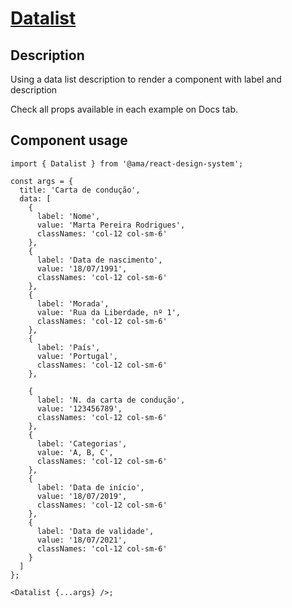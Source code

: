 
<Meta title="Components/Datalist/Datalist Docs" />

<h1 className="mb-32">
  <u>Datalist</u>
</h1>

<h2>Description</h2>

<p className="fs-16">Using a data list description to render a component with label and description</p>
<p className="fs-16">Check all props available in each example on Docs tab.</p>

<h2>Component usage</h2>

```tsx
import { Datalist } from '@ama/react-design-system';

const args = {
  title: 'Carta de condução',
  data: [
    {
      label: 'Nome',
      value: 'Marta Pereira Rodrigues',
      classNames: 'col-12 col-sm-6'
    },
    {
      label: 'Data de nascimento',
      value: '18/07/1991',
      classNames: 'col-12 col-sm-6'
    },
    {
      label: 'Morada',
      value: 'Rua da Liberdade, nº 1',
      classNames: 'col-12 col-sm-6'
    },
    {
      label: 'País',
      value: 'Portugal',
      classNames: 'col-12 col-sm-6'
    },

    {
      label: 'N. da carta de condução',
      value: '123456789',
      classNames: 'col-12 col-sm-6'
    },
    {
      label: 'Categorias',
      value: 'A, B, C',
      classNames: 'col-12 col-sm-6'
    },
    {
      label: 'Data de início',
      value: '18/07/2019',
      classNames: 'col-12 col-sm-6'
    },
    {
      label: 'Data de validade',
      value: '18/07/2021',
      classNames: 'col-12 col-sm-6'
    }
  ]
};

<Datalist {...args} />;
```

